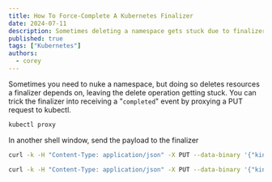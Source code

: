 ```yaml
---
title: How To Force-Complete A Kubernetes Finalizer
date: 2024-07-11
description: Sometimes deleting a namespace gets stuck due to finalizers breaking
published: true
tags: ["Kubernetes"]
authors:
  - corey
---
```


Sometimes you need to nuke a namespace, but doing so deletes resources a finalizer depends on, leaving the delete operation getting stuck.
You can trick the finalizer into receiving a "`completed`" event by proxying a PUT request to kubectl.
```bash title="Proxy requests to kubectl"
kubectl proxy
```
In another shell window, send the payload to the finalizer
```bash title="Generic example, replace $namespace with your namespace/finalizer"
curl -k -H "Content-Type: application/json" -X PUT --data-binary '{"kind":"Namespace","apiVersion":"v1","metadata":{"name":"$namespace"},"spec":{"finalizers":[]}}' http://127.0.0.1:8001/api/v1/namespaces/$namespace/finalize
```
```bash title="This example finalizes the olm namespace, change olm to your namespace/finalizer"
curl -k -H "Content-Type: application/json" -X PUT --data-binary '{"kind":"Namespace","apiVersion":"v1","metadata":{"name":"olm"},"spec":{"finalizers":[]}}' http://127.0.0.1:8001/api/v1/namespaces/olm/finalize
```
